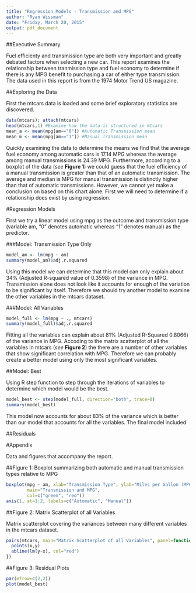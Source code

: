 ```yaml
---
title: "Regression Models - Transmission and MPG"
author: "Ryan Wissman"
date: "Friday, March 20, 2015"
output: pdf_document
---
```


##Executive Summary

Fuel efficienty and transmission type are both very important and greatly debated factors when selecting a new car. This report examines the relationship between tranmission type and fuel economy to determine if there is any MPG benefit to purchasing a car of either type transmission. The data used in this report is from the 1974 Motor Trend US magazine.

<results summary>

##Exploring the Data

First the mtcars data is loaded and some brief exploratory statistics are discovered.

```r
data(mtcars); attach(mtcars)
head(mtcars,1) #Examine how the data is structured in mtcars
mean_a <- mean(mpg[am=="0"]) #Automatic Transmission mean
mean_m <- mean(mpg[am=="1"]) #Manual Transmission mean
```

Quickly examining the data to determine the means we find that the average fuel economy among automatic cars is 17.14 MPG whereas the average among manual transmissions is 24.39 MPG. Furthermore, according to a boxplot of the data (*see* **Figure 1**) we could guess that the fuel efficiency of a manual transmission is greater than that of an automatic transmission. The average and median is MPG for manual transmission is distinctly higher than that of automatic transmissions. However, we cannot yet make a conclusion on based on this chart alone. First we will need to determine if a relationship does exist by using regression. 

#Regression Models

First we try a linear model using mpg as the outcome and transmission type (variable am, "0" denotes automatic whereas "1" denotes manual) as the predictor.

###Model: Transmission Type Only

```r
model_am <- lm(mpg ~ am)
summary(model_am)$adj.r.squared
```

Using this model we can determine that this model can only explain about 34% (Adjusted R-squared value of 0.3598) of the variance in MPG. Transmission alone does not look like it accounts for enough of the variation to be significant by itself. Therefore we should try another model to examine the other variables in the mtcars dataset.

###Model: All Variables 

```r
model_full <- lm(mpg ~ ., mtcars)
summary(model_full)$adj.r.squared
```

Fitting all the variables can explain about 81% (Adjusted R-Squared 0.8066) of the variance in MPG. Accoding to the matrix scatterplot of all the variables in mtcars (*see* **Figure 2**) the there are a number of other variables that show significant correlation with MPG. Therefore we can probably create a better model using only the most significant variables. 

##Model: Best

Using R step function to step through the iterations of variables to determine which model would be the best. 

```r
model_best <- step(model_full, direction="both", trace=0)
summary(model_best)
```

This model now accounts for about 83% of the variance which is better than our model that accounts for all the variables. The final model included 

##Residuals




#Appendix

Data and figures that accompany the report.

##Figure 1: Boxplot summarizing both automatic and manual transmission types relative to MPG

```r
boxplot(mpg ~ am, xlab="Transmission Type", ylab="Miles per Gallon (MPG)", xaxt="n", 
        main="Transmission and MPG",
        col=c("green", "red"))
axis(1, at=1:2, labels=c("Automatic", "Manual"))
```

##Figure 2: Matrix Scatterplot of all Variables

Matrix scatterplot covering the variances between many different variables in the mtcars dataset.  

```r
pairs(mtcars, main="Matrix Scatterplot of all Variables", panel=function(x,y){
  points(x,y)
  abline(lm(y~x), col="red")
})
```

##Figure 3: Residual Plots

```r
par(mfrow=c(2,2))
plot(model_best)
```
